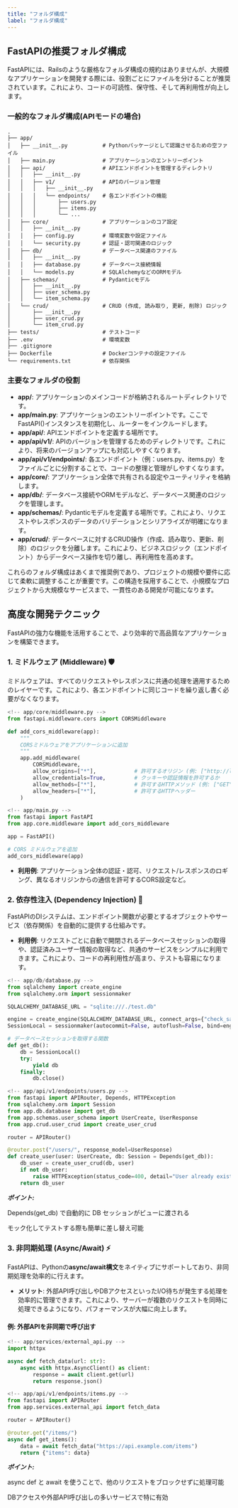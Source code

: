 ```yaml
---
title: "フォルダ構成"
label: "フォルダ構成"
---
```


## FastAPIの推奨フォルダ構成

FastAPIには、Railsのような厳格なフォルダ構成の規約はありませんが、大規模なアプリケーションを開発する際には、役割ごとにファイルを分けることが推奨されています。これにより、コードの可読性、保守性、そして再利用性が向上します。

### 一般的なフォルダ構成(APIモードの場合)

```
.
├── app/
│   ├── __init__.py           # Pythonパッケージとして認識させるための空ファイル
│   ├── main.py               # アプリケーションのエントリーポイント
│   ├── api/                  # APIエンドポイントを管理するディレクトリ
│   │   ├── __init__.py
│   │   ├── v1/               # APIのバージョン管理
│   │   │   ├── __init__.py
│   │   │   └── endpoints/    # 各エンドポイントの機能
│   │   │       ├── users.py
│   │   │       ├── items.py
│   │   │       └── ...
│   ├── core/                 # アプリケーションのコア設定
│   │   ├── __init__.py
│   │   ├── config.py         # 環境変数や設定ファイル
│   │   └── security.py       # 認証・認可関連のロジック
│   ├── db/                   # データベース関連のファイル
│   │   ├── __init__.py
│   │   ├── database.py       # データベース接続情報
│   │   └── models.py         # SQLAlchemyなどのORMモデル
│   ├── schemas/              # Pydanticモデル
│   │   ├── __init__.py
│   │   ├── user_schema.py
│   │   └── item_schema.py
│   └── crud/                 # CRUD (作成, 読み取り, 更新, 削除) ロジック
│       ├── __init__.py
│       ├── user_crud.py
│       └── item_crud.py
├── tests/                    # テストコード
├── .env                      # 環境変数
├── .gitignore
├── Dockerfile                # Dockerコンテナの設定ファイル
└── requirements.txt          # 依存関係
```

### 主要なフォルダの役割

- **app/**: アプリケーションのメインコードが格納されるルートディレクトリです。
- **app/main.py**: アプリケーションのエントリーポイントです。ここでFastAPI()インスタンスを初期化し、ルーターをインクルードします。
- **app/api/**: APIエンドポイントを定義する場所です。
- **app/api/v1/**: APIのバージョンを管理するためのディレクトリです。これにより、将来のバージョンアップにも対応しやすくなります。
- **app/api/v1/endpoints/**: 各エンドポイント（例：users.py、items.py）をファイルごとに分割することで、コードの整理と管理がしやすくなります。
- **app/core/**: アプリケーション全体で共有される設定やユーティリティを格納します。
- **app/db/**: データベース接続やORMモデルなど、データベース関連のロジックを管理します。
- **app/schemas/**: Pydanticモデルを定義する場所です。これにより、リクエストやレスポンスのデータのバリデーションとシリアライズが明確になります。
- **app/crud/**: データベースに対するCRUD操作（作成、読み取り、更新、削除）のロジックを分離します。これにより、ビジネスロジック（エンドポイント）からデータベース操作を切り離し、再利用性を高めます。

これらのフォルダ構成はあくまで推奨例であり、プロジェクトの規模や要件に応じて柔軟に調整することが重要です。この構造を採用することで、小規模なプロジェクトから大規模なサービスまで、一貫性のある開発が可能になります。

## 高度な開発テクニック

FastAPIの強力な機能を活用することで、より効率的で高品質なアプリケーションを構築できます。

### 1. ミドルウェア (Middleware) 🛡️

ミドルウェアは、すべてのリクエストやレスポンスに共通の処理を適用するためのレイヤーです。これにより、各エンドポイントに同じコードを繰り返し書く必要がなくなります。

```py
<!-- app/core/middleware.py -->
from fastapi.middleware.cors import CORSMiddleware

def add_cors_middleware(app):
    """
    CORSミドルウェアをアプリケーションに追加
    """
    app.add_middleware(
        CORSMiddleware,
        allow_origins=["*"],            # 許可するオリジン (例: ["http://localhost:3000"])
        allow_credentials=True,         # クッキーや認証情報を許可するか
        allow_methods=["*"],            # 許可するHTTPメソッド (例: ["GET", "POST"])
        allow_headers=["*"],            # 許可するHTTPヘッダー
    )
```

```py
<!-- app/main.py -->
from fastapi import FastAPI
from app.core.middleware import add_cors_middleware

app = FastAPI()

# CORS ミドルウェアを追加
add_cors_middleware(app)
```

- **利用例**: アプリケーション全体の認証・認可、リクエスト/レスポンスのロギング、異なるオリジンからの通信を許可するCORS設定など。

### 2. 依存性注入 (Dependency Injection) 💉

FastAPIのDIシステムは、エンドポイント関数が必要とするオブジェクトやサービス（依存関係）を自動的に提供する仕組みです。

- **利用例**: リクエストごとに自動で開閉されるデータベースセッションの取得や、認証済みユーザー情報の取得など、共通のサービスをシンプルに利用できます。これにより、コードの再利用性が高まり、テストも容易になります。

```py
<!-- app/db/database.py -->
from sqlalchemy import create_engine
from sqlalchemy.orm import sessionmaker

SQLALCHEMY_DATABASE_URL = "sqlite:///./test.db"

engine = create_engine(SQLALCHEMY_DATABASE_URL, connect_args={"check_same_thread": False})
SessionLocal = sessionmaker(autocommit=False, autoflush=False, bind=engine)

# データベースセッションを取得する関数
def get_db():
    db = SessionLocal()
    try:
        yield db
    finally:
        db.close()
```

```py
<!-- app/api/v1/endpoints/users.py -->
from fastapi import APIRouter, Depends, HTTPException
from sqlalchemy.orm import Session
from app.db.database import get_db
from app.schemas.user_schema import UserCreate, UserResponse
from app.crud.user_crud import create_user_crud

router = APIRouter()

@router.post("/users/", response_model=UserResponse)
def create_user(user: UserCreate, db: Session = Depends(get_db)):
    db_user = create_user_crud(db, user)
    if not db_user:
        raise HTTPException(status_code=400, detail="User already exists")
    return db_user

```
***ポイント:***

Depends(get_db) で自動的に DB セッションがビューに渡される

モック化してテストする際も簡単に差し替え可能

### 3. 非同期処理 (Async/Await) ⚡️

FastAPIは、Pythonの**async/await構文**をネイティブにサポートしており、非同期処理を効率的に行えます。

- **メリット**: 外部API呼び出しやDBアクセスといったI/O待ちが発生する処理を効率的に管理できます。これにより、サーバーが複数のリクエストを同時に処理できるようになり、パフォーマンスが大幅に向上します。

#### 例: 外部APIを非同期で呼び出す
```py
<!-- app/services/external_api.py -->
import httpx

async def fetch_data(url: str):
    async with httpx.AsyncClient() as client:
        response = await client.get(url)
        return response.json()
```

```py
<!-- app/api/v1/endpoints/items.py -->
from fastapi import APIRouter
from app.services.external_api import fetch_data

router = APIRouter()

@router.get("/items/")
async def get_items():
    data = await fetch_data("https://api.example.com/items")
    return {"items": data}
```

***ポイント:***

async def と await を使うことで、他のリクエストをブロックせずに処理可能

DBアクセスや外部API呼び出しの多いサービスで特に有効